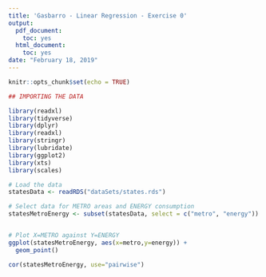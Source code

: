 ```yaml
---
title: 'Gasbarro - Linear Regression - Exercise 0'
output:
  pdf_document:
    toc: yes
  html_document:
    toc: yes
date: "February 18, 2019"
---
```



```r
knitr::opts_chunk$set(echo = TRUE)
```

```r
## IMPORTING THE DATA

library(readxl)
library(tidyverse)
library(dplyr)
library(readxl)
library(stringr)
library(lubridate)
library(ggplot2)
library(xts)
library(scales)

# Load the data
statesData <- readRDS("dataSets/states.rds")

# Select data for METRO areas and ENERGY consumption
statesMetroEnergy <- subset(statesData, select = c("metro", "energy"))


# Plot X=METRO against Y=ENERGY
ggplot(statesMetroEnergy, aes(x=metro,y=energy)) +
  geom_point()

cor(statesMetroEnergy, use="pairwise")

```


